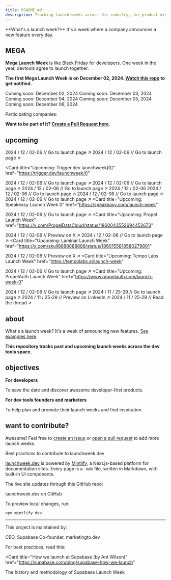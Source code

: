 ```yaml
---
title: README.md
description: Tracking launch weeks across the industry, for product discovery and inspiration.
---
```


<Info>
  **What's a launch week?** It's a week where a company announces a new feature every day.
</Info>

## MEGA

**Mega Launch Week** is like Black Friday for developers. One week in the year, devtools agree to launch together.

**The first Mega Launch Week is on December 02, 2024. [Watch this repo](https://git.new/lw) to get notified.**

<Tabs>
  <Tab title="Mon">
    <Card icon="calendar" horizontal>
      Coming soon: December 02, 2024
    </Card>
  </Tab>
  <Tab title="Tue">
    <Card icon="calendar" horizontal>
      Coming soon: December 03, 2024
    </Card>
  </Tab>
  <Tab title="Wed">
    <Card icon="calendar" horizontal>
      Coming soon: December 04, 2024
    </Card>
  </Tab>
  <Tab title="Thu">
    <Card icon="calendar" horizontal>
      Coming soon: December 05, 2024
    </Card>
  </Tab>
  <Tab title="Fri">
    <Card icon="calendar" horizontal>
      Coming soon: December 06, 2024
    </Card>
  </Tab>
</Tabs>

Participating companies:

<CardGroup cols={2}>
  <Card title="Supabase" href="https://supabase.com" horizontal>
  </Card>

  <Card title="Trigger.dev" href="https://trigger.dev/" horizontal>
  </Card>

  <Card title="OpenInt" href="https://openint.dev/" horizontal>
  </Card>

  <Card title="Stack Auth" href="https://stack-auth.com/" horizontal>
  </Card>

  <Card title="Quivr" href="https://quivr.com/" horizontal>
  </Card>

  <Card title="Jamsocket" href="https://jamsocket.com/" horizontal>
  </Card>

  <Card title="Magic Patterns" href="https://magicpatterns.com/" horizontal>
  </Card>

  <Card title="Speakeasy" href="https://speakeasy.com/" horizontal>
  </Card>
  
  <Card title="Propel" href="https://www.propeldata.com/" horizontal>
  </Card>

  <Card title="Outerbase" href="https://outerbase.com/" horizontal>
  </Card>

  <Card title="Pinecone" href="https://www.pinecone.io/" horizontal>
  </Card>

  <Card title="Laminar" href="https://www.lmnr.ai/" horizontal>
  </Card>
  
  <Card title="Tempo Labs" href="https://tempolabs.ai/" horizontal>
  </Card>

  <Card title="PropelAuth" href="https://www.propelauth.com/" horizontal>
  </Card>

  <Card title="AirPinpoint" href="https://airpinpoint.com/" horizontal>
  </Card>
</CardGroup>

**Want to be part of it? [Create a Pull Request here](https://git.new/lw).**

## upcoming

<Card title="Upcoming: Supabase Launch Week 13" href="https://supabase.com/launch-week">
    2024 / 12 / 02-06 // Go to launch page ↗︎
</Card>

<Card title="Upcoming: AirPinpoint Launch Week" href="https://airpinpoint.com/launch-week">
  2024 / 12 / 02-06 // Go to launch page ↗︎
</Card>

<Card
  title="Upcoming: Trigger.dev launchweek[0]"
  href="https://trigger.dev/launchweek/0"
>
  2024 / 12 / 02-06 // Go to launch page ↗︎
</Card>
  <Card title="Upcoming: OpenInt Premier Launch Week" href="https://openint.dev/launch-week">
    2024 / 12 / 02-06 // Go to launch page ↗︎
  </Card>
  <Card title="Upcoming: Stack Auth Launch Week" href="https://stack-auth.com/launch">
    2024 / 12 / 02-06 // Go to launch page ↗︎
  </Card>
  <Card title="Upcoming: Quivr Launch Week">
    2024 / 12 / 02-06
  </Card>
  <Card title="Upcoming: Jamsocket Launch Week" href="https://jamsocket.com/launch-week/0">
    2024 / 12 / 02-06 // Go to launch page ↗︎
  </Card>
  <Card title="Upcoming: Magic Patterns Launch Week 1" href="https://magicpatterns.com/launch-week">
    2024 / 12 / 02-06 // Go to launch page ↗︎
  </Card>
  <Card title="Upcoming: Outerbase Launch Week 4" href="https://outerbase.com/launch-week">
    2024 / 12 / 02-06 // Go to launch page ↗︎
  </Card>
<Card
  title="Upcoming: Speakeasy Launch Week 0"
  href="https://speakeasy.com/launch-week"
>
  2024 / 12 / 02-06 // Go to launch page ↗︎
</Card>
<Card
  title="Upcoming: Propel Launch Week"
  href="https://x.com/PropelDataCloud/status/1860043552694452673"
>
  2024 / 12 / 02-06 // Preview on X ↗︎
</Card>
<Card title="Upcoming: Pinecone Launch Week" href="https://www.pinecone.io/launch-week/">
  2024 / 12 / 02-06 // Go to launch page ↗︎
</Card>
<Card
  title="Upcoming: Laminar Launch Week"
  href="https://x.com/skull8888888888/status/1860155818580279801"
>
  2024 / 12 / 02-06 // Preview on X ↗︎
</Card>
<Card
  title="Upcoming: Tempo Labs Launch Week"
  href="https://tempolabs.ai/launch-week"
>
  2024 / 12 / 02-06 // Go to launch page ↗︎
</Card>
<Card
  title="Upcoming: PropelAuth Launch Week"
  href="https://www.propelauth.com/launch-week-0"
>
  2024 / 12 / 02-06 // Go to launch page ↗︎
</Card>
<Card title="Upcoming: Daytona Create Launch Week 3" href="https://create.daytona.io/">
    2024 / 11 / 25-29 // Go to launch page ↗︎
</Card>
<Card title="Upcoming: Cyclops Launch Week" href="https://www.linkedin.com/feed/update/urn:li:activity:7264643801439236096/">
  2024 / 11 / 25-29 // Preview on LinkedIn ↗︎
</Card>
<Card title="Upcoming: MeiliSearch Launch Week" href="https://x.com/meilisearch/status/1860956618357195225">
  2024 / 11 / 25-29 // Read the thread ↗︎
</Card>

## about

What's a launch week? It's a week of announcing new features. [See examples here](lw).

**This repository tracks past and upcoming launch weeks across the dev tools space.**

## objectives

**For developers**

To save the date and discover awesome developer-first products.

**For dev tools founders and marketers**

To help plan and promote their launch weeks and find inspiration.

## want to contribute?

Awesome! Feel free to [create an issue](https://github.com/supabase-community/launchweek.dev/issues) or [open a pull request](https://github.com/supabase-community/launchweek.dev/pulls) to add more launch weeks.

<Card title="CONTRIBUTING.md" href="CONTRIBUTING">
  Best practices to contribute to launchweek.dev
</Card>

[launchweek.dev](https://launchweek.dev) is powered by [Mintlify](https://mintlify.com), a Next.js-based platform for documentation sites. Every page is a `.mdx` file, written in Markdown, with built-in UI components.

The live site updates through this GitHub repo:

<Card title="supabase-community/launchweek.dev" href="https://git.new/lw">
  launchweek.dev on GitHub
</Card>

To preview local changes, run:

```
npx mintlify dev
```

---

This project is maintained by:

<CardGroup cols={2}>
  <Card title="Paul Copplestone" href="https://x.com/kiwicopple" horizontal>
    CEO, Supabase
  </Card>
  <Card title="Flo Merian" href="https://x.com/fmerian" horizontal>
    Co-founder, marketingto.dev
  </Card>
</CardGroup>

For best practices, read this:

<Card
  title="How we launch at Supabase (by Ant Wilson)"
  href="https://supabase.com/blog/supabase-how-we-launch"
>
  The history and methodology of Supabase Launch Week
</Card>
